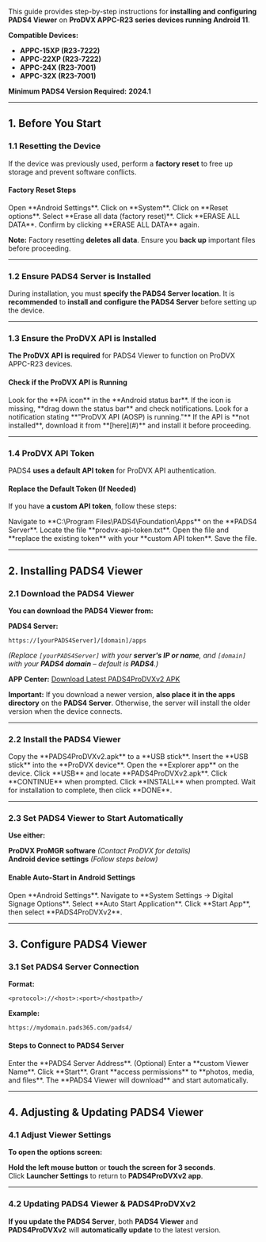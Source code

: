 This guide provides step-by-step instructions for **installing and configuring PADS4 Viewer** on **ProDVX APPC-R23 series devices running Android 11**.

**Compatible Devices:**  

- **APPC-15XP (R23-7222)**  
- **APPC-22XP (R23-7222)**  
- **APPC-24X (R23-7001)**  
- **APPC-32X (R23-7001)**  

**Minimum PADS4 Version Required:** **2024.1**  

---

## **1. Before You Start**  

### **1.1 Resetting the Device**  

If the device was previously used, perform a **factory reset** to free up storage and prevent software conflicts.

#### **Factory Reset Steps**  

<Steps>  
  <Step title="Step One">  
    Open **Android Settings**.  
  </Step>  
  <Step title="Step Two">  
    Click on **System**.  
  </Step>  
  <Step title="Step Three">  
    Click on **Reset options**.  
  </Step>  
  <Step title="Step Four">  
    Select **Erase all data (factory reset)**.  
  </Step>  
  <Step title="Step Five">  
    Click **ERASE ALL DATA**.  
  </Step>  
  <Step title="Step Six">  
    Confirm by clicking **ERASE ALL DATA** again.  
  </Step>  
</Steps>  

**Note:** Factory resetting **deletes all data**. Ensure you **back up** important files before proceeding.  

---

### **1.2 Ensure PADS4 Server is Installed**  

During installation, you must **specify the PADS4 Server location**. It is **recommended** to **install and configure the PADS4 Server** before setting up the device.

---

### **1.3 Ensure the ProDVX API is Installed**  

**The ProDVX API is required** for PADS4 Viewer to function on ProDVX APPC-R23 devices.  

#### **Check if the ProDVX API is Running**  

<Steps>  
  <Step title="Step One">  
    Look for the **PA icon** in the **Android status bar**.  
  </Step>  
  <Step title="Step Two">  
    If the icon is missing, **drag down the status bar** and check notifications.  
  </Step>  
  <Step title="Step Three">  
    Look for a notification stating **"ProDVX API (AOSP) is running."**  
  </Step>  
  <Step title="Step Four">  
    If the API is **not installed**, download it from **[here](#)** and install it before proceeding.  
  </Step>  
</Steps>  

---

### **1.4 ProDVX API Token**  

PADS4 **uses a default API token** for ProDVX API authentication.  

#### **Replace the Default Token (If Needed)**  

If you have **a custom API token**, follow these steps:  

<Steps>  
  <Step title="Step One">  
    Navigate to **C:\Program Files\PADS4\Foundation\Apps** on the **PADS4 Server**.  
  </Step>  
  <Step title="Step Two">  
    Locate the file **prodvx-api-token.txt**.  
  </Step>  
  <Step title="Step Three">  
    Open the file and **replace the existing token** with your **custom API token**.  
  </Step>  
  <Step title="Step Four">  
    Save the file.  
  </Step>  
</Steps>  

---

## **2. Installing PADS4 Viewer**  

### **2.1 Download the PADS4 Viewer**  

**You can download the PADS4 Viewer from:**  

**PADS4 Server:**  
```
https://[yourPADS4Server]/[domain]/apps
```
*(Replace `[yourPADS4Server]` with your **server's IP or name**, and `[domain]` with your **PADS4 domain** – default is **PADS4**.)*  

**APP Center:** [Download Latest PADS4ProDVXv2 APK](#)  

**Important:** If you download a newer version, **also place it in the apps directory** on the **PADS4 Server**. Otherwise, the server will install the older version when the device connects.

---

### **2.2 Install the PADS4 Viewer**  

<Steps>  
  <Step title="Step One">  
    Copy the **PADS4ProDVXv2.apk** to a **USB stick**.  
  </Step>  
  <Step title="Step Two">  
    Insert the **USB stick** into the **ProDVX device**.  
  </Step>  
  <Step title="Step Three">  
    Open the **Explorer app** on the device.  
  </Step>  
  <Step title="Step Four">  
    Click **USB** and locate **PADS4ProDVXv2.apk**.  
  </Step>  
  <Step title="Step Five">  
    Click **CONTINUE** when prompted.  
  </Step>  
  <Step title="Step Six">  
    Click **INSTALL** when prompted.  
  </Step>  
  <Step title="Step Seven">  
    Wait for installation to complete, then click **DONE**.  
  </Step>  
</Steps>  

---

### **2.3 Set PADS4 Viewer to Start Automatically**  

**Use either:**  

**ProDVX ProMGR software** *(Contact ProDVX for details)*  
**Android device settings** *(Follow steps below)*  

#### **Enable Auto-Start in Android Settings**  

<Steps>  
  <Step title="Step One">  
    Open **Android Settings**.  
  </Step>  
  <Step title="Step Two">  
    Navigate to **System Settings → Digital Signage Options**.  
  </Step>  
  <Step title="Step Three">  
    Select **Auto Start Application**.  
  </Step>  
  <Step title="Step Four">  
    Click **Start App**, then select **PADS4ProDVXv2**.  
  </Step>  
</Steps>  

---

## **3. Configure PADS4 Viewer**  

### **3.1 Set PADS4 Server Connection**  

**Format:**  

```
<protocol>://<host>:<port>/<hostpath>/
```

**Example:**  

```
https://mydomain.pads365.com/pads4/
```

#### **Steps to Connect to PADS4 Server**  

<Steps>  
  <Step title="Step One">  
    Enter the **PADS4 Server Address**.  
  </Step>  
  <Step title="Step Two">  
    (Optional) Enter a **custom Viewer Name**.  
  </Step>  
  <Step title="Step Three">  
    Click **Start**.  
  </Step>  
  <Step title="Step Four">  
    Grant **access permissions** to **photos, media, and files**.  
  </Step>  
  <Step title="Step Five">  
    The **PADS4 Viewer will download** and start automatically.  
  </Step>  
</Steps>  

---

## **4. Adjusting & Updating PADS4 Viewer**  

### **4.1 Adjust Viewer Settings**  

**To open the options screen:**  

**Hold the left mouse button** or **touch the screen for 3 seconds**.  
Click **Launcher Settings** to return to **PADS4ProDVXv2 app**.  

---

### **4.2 Updating PADS4 Viewer & PADS4ProDVXv2**  

**If you update the PADS4 Server**, both **PADS4 Viewer** and **PADS4ProDVXv2** will **automatically update** to the latest version.
